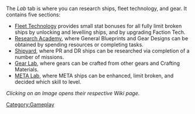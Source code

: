 The ''Lab'' tab is where you can research ships, fleet technology, and gear. It contains five sections:

*[[Fleet Technology]] provides small stat bonuses for all fully limit broken ships by unlocking and levelling ships, and by upgrading Faction Tech.
*[[Research Academy]], where General Blueprints and Gear Designs can be obtained by spending resources or completing tasks.
*[[Shipyard]], where PR and DR ships can be researched via completion of a number of missions.
*[[Gear Lab]], where gears can be crafted from other gears and Crafting Materials.
*[[META Lab]], where META ships can be enhanced, limit broken, and decided which skill to level.

''Clicking on an Image opens their respective Wiki page.''
{{Image Gallery|width=400|height=
| ShipworkImage.png | [[Shipyard]] | Shipyard
| Fleet Technology Window.png | [[Fleet Technology]] | Fleet Technology
| TechacademyImage.png | [[Research Academy]] | Research Academy
| Gear Lab Crafting.jpg | [[Gear Lab]] | Gear Lab 
| META Lab UI.png | [[META Lab]] | META Lab
}}

<!-- ==Shipyard==
{{Main|Shipyard}}
[[File:ShipworkImage.png|350px|left|thumb|Ship development page featuring [[Kansas]].]]

Unlocked at commander level 30, the Shipyard contains obtainable special ships of [[:Category:Priority ships|Priority]] (Super Rare) and [[:Category:Decisive ships|Decisive]] (Ultra Rare) rarity, known as '''PR/DR Ships'''.

==Fleet Technology ==
{{main|Fleet Technology}}
[[File:Fleet Technology Window.png|350px|right|thumb|Fleet Technology UI]]

This system allows you to gather bonuses for '''maximum limit break''' ships of each type. Bonuses are earned by each shipgirl in two ways:

*Direct stat bonuses.
*Faction tech points. These are used to increase faction Tech Level, which also gives stat bonuses.

Multiple copies of the same shipgirl do not give additional stats or tech points; only the highest is counted.

==Research Academy==
{{main|Research Academy}}
[[File:TechacademyImage.png|350px|right|thumb|Five available research options to pick from with one daily reset available.]]

Unlocked at Commander Level 30, the Research Academy is a place where the player can undertake Research Projects. Projects may require the player to pay resources or complete an objective, and it takes time to complete. When completed, Projects can produce General Blueprints and other rewards.

=== Blueprint Farming ===
The best research projects to farm blueprints from are D-type projects (with a ship on their icons).

As of the release of PR4 in July 2021, ships from previous PR seasons that are maxed at Dev Lv 30 AND Fate Sim Lv 5 do not show up in research projects. For the current PR season, the requirement is only Dev Lv 30. This means that maxing out a ship makes it easier to farm others, especially DR ships.
{| class="wikitable"
!Possible requirements
! Possible rewards
|-
|
*{{Cube}} Cubes.
*{{Coin}} Coins.
*{{Plate|T3}} Upgrade Parts.
*{{EquipmentBox|Elite|Equipment Design|Equipment|UnknownBP|No|24px}} Specific Equipment Designs.
*Dismantle equipments.
*Complete Normal maps in a given chapter.
*Complete Commissions.
|
*{{EquipmentBox|Ultra Rare|Specialized Core|Shops#Specialized Core Collection Plan|SpecializedCore|No|24px}} Specialized Cores; the amount is based on the hours required to complete the projects.
*{{EquipmentBox|Super Rare|Random General Blueprints|Research|UnknownSUnit|No|24px}} General Blueprints; projects are the main source of these.
*{{EquipmentBox|Super Rare|Research Equipment Design|Equipment|UnknownBP|Yes|24px}} Research Equipment Designs that are not available from Tech Boxes or main story maps.
*{{EquipmentBox|Super Rare|Equipment Design|Equipment|UnknownBP|No|24px}} Regular Equipment Designs, including some that otherwise only appear in event maps.
*{{EquipmentBox|Super Rare|Cognitive Chip|Dockyard#Cognitive Awakening|Cognitive Chip|No|24px}} Cognitive Chips.
*{{EquipmentBox|Super Rare|T3 Blueprint|Retrofit|UnknownT3BP|No|24px}} Retrofit Blueprints.
*{{Coin}} Coins (but not many).
|}

==Gear Lab==
{{main|Gear Lab}}
[[File:Gear Lab Crafting.jpg|350px|right|thumb|F7F Tigercat being crafted in the Gear Lab.]]

In the Gear Lab you can construct a number of weapons from the factions Eagle Union, Royal Navy, Iron Blood, Sakura Empire and Iris Orthodoxy. Each faction is separated into tabs for each type of Main Gun, each type of Aircraft, and both Submarine and Surface Torpedoes. Each tab contains a tree starting with Rare or Elite equipment and working up to SR or UR equipment. 

Crafting an Equipment requires 3 '''Crafting Materials''' in varying quantities, a small amount of {{coin}} Coins, and the previous item. Equipment Blueprints can additionally be used in place of an Equipment, when applicable. SR and UR gears require a number of '''Design Plans''' of the same type and rarity as one of their Crafting Materials.

Using an enhanced item as crafting material will return some of the gold and all of the Upgrade Parts used. It is therefore usually best to use your most enhanced gear for crafting, as the parts can then be used to enhance the newly crafted gear.

== META Lab ==
{{Main|Meta Lab}}
[[File:META Lab UI.png|thumb|META Lab UI]]

The META Lab is used to manage and upgrade [[META]] ships.
 -->

[[Category:Gameplay]]